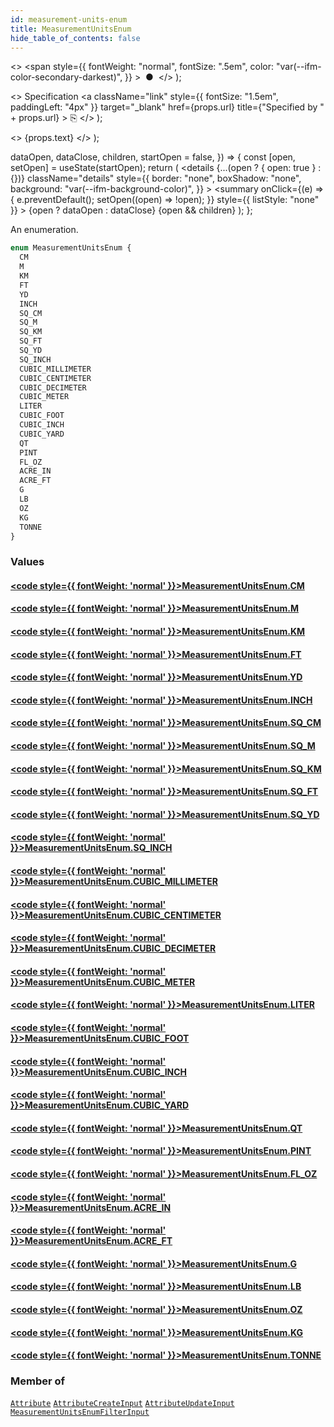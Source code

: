 ```yaml
---
id: measurement-units-enum
title: MeasurementUnitsEnum
hide_table_of_contents: false
---
```


  <>
    <span
      style={{
        fontWeight: "normal",
        fontSize: ".5em",
        color: "var(--ifm-color-secondary-darkest)",
      }}
    >
      &nbsp;●&nbsp;
    </span>
  </>
);

  <>
    Specification
    <a
      className="link"
      style={{ fontSize: "1.5em", paddingLeft: "4px" }}
      target="\_blank"
      href={props.url}
      title={"Specified by " + props.url}
    >
      ⎘
    </a>
  </>
);

  <>
    <span className={props.class}>{props.text}</span>
  </>
);


  dataOpen,
  dataClose,
  children,
  startOpen = false,
}) => {
  const [open, setOpen] = useState(startOpen);
  return (
    <details
      {...(open ? { open: true } : {})}
      className="details"
      style={{
        border: "none",
        boxShadow: "none",
        background: "var(--ifm-background-color)",
      }}
    >
      <summary
        onClick={(e) => {
          e.preventDefault();
          setOpen((open) => !open);
        }}
        style={{ listStyle: "none" }}
      >
        {open ? dataOpen : dataClose}
      </summary>
      {open && children}
    </details>
  );
};

An enumeration.

```graphql
enum MeasurementUnitsEnum {
  CM
  M
  KM
  FT
  YD
  INCH
  SQ_CM
  SQ_M
  SQ_KM
  SQ_FT
  SQ_YD
  SQ_INCH
  CUBIC_MILLIMETER
  CUBIC_CENTIMETER
  CUBIC_DECIMETER
  CUBIC_METER
  LITER
  CUBIC_FOOT
  CUBIC_INCH
  CUBIC_YARD
  QT
  PINT
  FL_OZ
  ACRE_IN
  ACRE_FT
  G
  LB
  OZ
  KG
  TONNE
}
```

### Values

#### [<code style={{ fontWeight: 'normal' }}>MeasurementUnitsEnum.<b>CM</b></code>](#)

>

#### [<code style={{ fontWeight: 'normal' }}>MeasurementUnitsEnum.<b>M</b></code>](#)

>

#### [<code style={{ fontWeight: 'normal' }}>MeasurementUnitsEnum.<b>KM</b></code>](#)

>

#### [<code style={{ fontWeight: 'normal' }}>MeasurementUnitsEnum.<b>FT</b></code>](#)

>

#### [<code style={{ fontWeight: 'normal' }}>MeasurementUnitsEnum.<b>YD</b></code>](#)

>

#### [<code style={{ fontWeight: 'normal' }}>MeasurementUnitsEnum.<b>INCH</b></code>](#)

>

#### [<code style={{ fontWeight: 'normal' }}>MeasurementUnitsEnum.<b>SQ_CM</b></code>](#)

>

#### [<code style={{ fontWeight: 'normal' }}>MeasurementUnitsEnum.<b>SQ_M</b></code>](#)

>

#### [<code style={{ fontWeight: 'normal' }}>MeasurementUnitsEnum.<b>SQ_KM</b></code>](#)

>

#### [<code style={{ fontWeight: 'normal' }}>MeasurementUnitsEnum.<b>SQ_FT</b></code>](#)

>

#### [<code style={{ fontWeight: 'normal' }}>MeasurementUnitsEnum.<b>SQ_YD</b></code>](#)

>

#### [<code style={{ fontWeight: 'normal' }}>MeasurementUnitsEnum.<b>SQ_INCH</b></code>](#)

>

#### [<code style={{ fontWeight: 'normal' }}>MeasurementUnitsEnum.<b>CUBIC_MILLIMETER</b></code>](#)

>

#### [<code style={{ fontWeight: 'normal' }}>MeasurementUnitsEnum.<b>CUBIC_CENTIMETER</b></code>](#)

>

#### [<code style={{ fontWeight: 'normal' }}>MeasurementUnitsEnum.<b>CUBIC_DECIMETER</b></code>](#)

>

#### [<code style={{ fontWeight: 'normal' }}>MeasurementUnitsEnum.<b>CUBIC_METER</b></code>](#)

>

#### [<code style={{ fontWeight: 'normal' }}>MeasurementUnitsEnum.<b>LITER</b></code>](#)

>

#### [<code style={{ fontWeight: 'normal' }}>MeasurementUnitsEnum.<b>CUBIC_FOOT</b></code>](#)

>

#### [<code style={{ fontWeight: 'normal' }}>MeasurementUnitsEnum.<b>CUBIC_INCH</b></code>](#)

>

#### [<code style={{ fontWeight: 'normal' }}>MeasurementUnitsEnum.<b>CUBIC_YARD</b></code>](#)

>

#### [<code style={{ fontWeight: 'normal' }}>MeasurementUnitsEnum.<b>QT</b></code>](#)

>

#### [<code style={{ fontWeight: 'normal' }}>MeasurementUnitsEnum.<b>PINT</b></code>](#)

>

#### [<code style={{ fontWeight: 'normal' }}>MeasurementUnitsEnum.<b>FL_OZ</b></code>](#)

>

#### [<code style={{ fontWeight: 'normal' }}>MeasurementUnitsEnum.<b>ACRE_IN</b></code>](#)

>

#### [<code style={{ fontWeight: 'normal' }}>MeasurementUnitsEnum.<b>ACRE_FT</b></code>](#)

>

#### [<code style={{ fontWeight: 'normal' }}>MeasurementUnitsEnum.<b>G</b></code>](#)

>

#### [<code style={{ fontWeight: 'normal' }}>MeasurementUnitsEnum.<b>LB</b></code>](#)

>

#### [<code style={{ fontWeight: 'normal' }}>MeasurementUnitsEnum.<b>OZ</b></code>](#)

>

#### [<code style={{ fontWeight: 'normal' }}>MeasurementUnitsEnum.<b>KG</b></code>](#)

>

#### [<code style={{ fontWeight: 'normal' }}>MeasurementUnitsEnum.<b>TONNE</b></code>](#)

>

### Member of

[`Attribute`](../../../api-reference/attributes/objects/attribute) <Badge class="badge badge--secondary" text="object"/><Bullet />[`AttributeCreateInput`](../../../api-reference/attributes/inputs/attribute-create-input) <Badge class="badge badge--secondary" text="input"/><Bullet />[`AttributeUpdateInput`](../../../api-reference/attributes/inputs/attribute-update-input) <Badge class="badge badge--secondary" text="input"/><Bullet />[`MeasurementUnitsEnumFilterInput`](../../../api-reference/attributes/inputs/measurement-units-enum-filter-input) <Badge class="badge badge--secondary" text="input"/>
